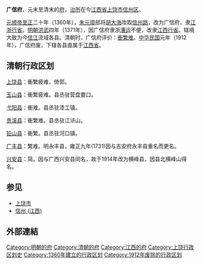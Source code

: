 '''广信府'''，元末至清末的[[府_(行政区划)|府]]，[[治所|治所]]在今[[江西省|江西省]][[上饶市|上饶市]][[信州区|信州区]]。

[[元顺帝|元顺帝]][[至正|至正]]二十年（1360年），[[朱元璋|朱元璋]]部将[[胡大海|胡大海]]攻取[[信州路|信州路]]，改为广信府，隶[[江浙行省|江浙行省]]。[[明朝|明朝]][[洪武|洪武]]四年（1371年），因广信府隶浙[[漕运|漕运]]不便，改隶[[江西行省|江西行省]]。辖境大致为今[[信江|信江]]流域各县。清朝时，广信府评价：[[衝繁疲難|衝繁难]]。[[中华民国|中华民国]]元年（1912年），广信府废，下辖各县直属于[[江西省_(中華民國)|江西省]]。

==清朝行政区划==

[[上饶县|上饶县]]：衝繁疲难，倚郭。

[[玉山县|玉山县]]：衝繁疲难。县丞驻营盘要口。

[[弋阳县|弋阳县]]：衝难。县丞驻漆工镇。

[[贵溪县|贵溪县]]：衝繁难。县丞驻江浒山。

[[铅山县|铅山县]]：衝繁。县丞驻河口镇。

[[广丰县|广丰县]]：繁难。明永丰县，雍正九年(1731)因与吉安府永丰县重名而更名。

[[兴安县|兴安县]]：简。因与广西兴安县同名，故于1914年改为横峰县，因县北横峰山得名。

==参见==
* [[上饶市|上饶市]]
* [[信州_(江西)|信州 (江西)]]

==外部連結==
{{Wikisource further reading}}

{{明朝行政区划|nocat}}
{{清朝江西省行政區劃|nocat}}
{{江西省历史二级政区|nocat}}
{{江西行政区划小作品}}
{{DEFAULTSORT:G}}
[[Category:明朝的府|Category:明朝的府]]
[[Category:清朝的府|Category:清朝的府]]
[[Category:江西的府|Category:江西的府]]
[[Category:上饶行政区划史|Category:上饶行政区划史]]
[[Category:1360年建立的行政区划|Category:1360年建立的行政区划]]
[[Category:1912年废除的行政区划|Category:1912年废除的行政区划]]